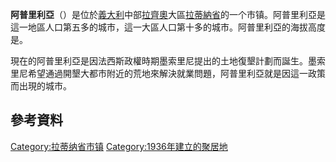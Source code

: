 {{Unreferenced|time=2015-12-30T14:27:23+00:00}}
{{Infobox Italian comune
| name                = 阿普里利亞
| official_name       = Comune di Aprilia
| native_name         = Aprilia
| image_skyline       = Aprilia (Lt).JPG
| imagesize           = 
| image_alt           = 
| image_caption       = 
| image_shield        = Aprilia-Stemma.png
| shield_alt          = 
| image_map           = 
| map_alt             = 
| map_caption         = 
| pushpin_label_position = 
| pushpin_map_alt     = 
| latd  = 41 |latm  = 35 |lats  =  |latNS  = N
| longd = 12 |longm = 39 |longs =   |longEW = E 
| coordinates_type    = 
| coordinates_display = title
| coordinates_footnotes = 
| region              = [[拉齊奧|拉齊奧]]
| province            = [[拉蒂納省|拉蒂納]] (LT)
| frazioni            = 
| mayor_party         = 
| mayor               = Antonio Terra 
| area_footnotes      = 
| area_total_km2      = 177.70
| population_footnotes = 
| population_total    = 72,702 (31-12-2012)
| population_as_of    = 2012
| pop_density_footnotes = 
| population_demonym  = Apriliani
| elevation_footnotes = 
| elevation_m         = 80
| twin1               = 
| twin1_country       = 
| saint               = St. Michael
| day                 = 9月29日
| postal_code         = 04011, 04010
| area_code           = 06
| website             = {{official website|www.comunediaprilia.gov.it}}
| footnotes           = 
}}
'''阿普里利亞'''（{{lang-it|Aprilia}}）是位於[[義大利|義大利]]中部[[拉齊奧|拉齊奧]]大區[[拉蒂納省|拉蒂納省]]的一个市镇。阿普里利亞是這一地區人口第五多的城市，這一大區人口第十多的城市。阿普里利亞的海拔高度是{{convert|80|m|0|abbr=off}}。

現在的阿普里利亞是因法西斯政權時期墨索里尼提出的土地復墾計劃而誕生。墨索里尼希望通過開墾大都市附近的荒地來解決就業問題，阿普里利亞就是因這一政策而出現的城市。

==參考資料==
{{reflist}}

{{拉蒂納省市鎮}}

[[Category:拉蒂纳省市镇|Category:拉蒂纳省市镇]]
[[Category:1936年建立的聚居地|Category:1936年建立的聚居地]]
